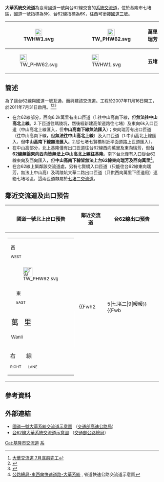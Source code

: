 {{Infobox Taiwan Highway IC
| name = 大華系統交流道
| name_en = Dahua System Interchange
| rd_type  = NH
| rd_type2 = EX
| rd_number  = 1
| rd_number2 = 62
| exit  = 5
| exit2 = 6
| exit_name = 大華系統
| image = DahuaJCT.svg
| imagename = 大華系統交流道圖
| location = [[臺灣|臺灣]][[基隆市|基隆市]][[七堵區|七堵區]]
| latd  = 25  | latm  = 05 | lats  = 53 | latNS  = N
| longd = 121 | longm = 41 | longs = 58 | longEW = E
| class = 半套Y型（[[File:TWHW1.svg|20px]]僅北出南入銜接[[File:TW_PHW62.svg|20px]]）<br>Y型（[[File:TW_PHW62.svg|20px]]銜接[[File:TWHW1.svg|20px]]）
| time = 2011年7月31日
}}
'''大華系統交流道'''為臺灣國道一號與台62線交會的[[系統交流道|系統交流道]]，位於基隆市七堵區，國道一號指標為5K、台62線指標為6K，往西可銜接[[福爾摩沙高速公路|國道三號]]。
{|class="wikitable" style="text-align:center"
! [[File:TWHW1.svg|23px]]
| {{Taiwan Highway IC|5|大華系統}}
| [[File:TW_PHW62.svg|23px]]
| '''萬里　瑞芳'''
|-
! [[File:TW_PHW62.svg|23px]]
| {{Taiwan Highway IC|6|大華系統}}
| [[File:TWHW1.svg|23px]]
| '''五堵''' 
|}

== 簡述 ==
為了讓台62線與國道一號互通，而興建該交流道。工程於2007年11月16日開工，於2011年7月31日啟用。<ref>[http://udn.com/NEWS/DOMESTIC/DOM7/6445541.shtml 大華交流道 7月底前完工]</ref><ref>{{cite news | title = 國道一號大華交流道 31日15時通車 | date = 2011-07-28 | url = http://udn.com/NEWS/BREAKINGNEWS/BREAKINGNEWS9/6491294.shtml | work = 經濟日報 | accessdate = 2011-07-28 | archive-date = 2012-07-16 | archive-url = https://archive.is/20120716145548/http://udn.com/NEWS/BREAKINGNEWS/BREAKINGNEWS9/6491294.shtml | dead-url = no }}</ref><ref> {{cite news | title = 國道一號大華交流道 31日15時通車 | date = 2011-07-28 | url = https://tw.news.yahoo.com/%E5%9C%8B%E9%81%931%E8%99%9F%E5%A4%A7%E8%8F%AF%E4%BA%A4%E6%B5%81%E9%81%93%E6%9C%AC%E9%80%B1%E6%97%A5%E5%AE%8C%E5%B7%A5%E9%80%9A%E8%BB%8A-071809648.html | work = 中廣新聞網 | accessdate = 2011-07-28}}</ref>

*在台62線部分，西向6.2k萬里有出口匝道（1.往中山高南下線，但'''無法往中山高北上線'''。2.下匝道往瑪陵坑，然後經新建高架道路往七堵）及東向6k入口匝道（中山高北上線匯入，但'''中山高南下線無法匯入'''）；東向瑞芳有出口匝道（往中山高南下線，但'''無法往中山高北上線'''）及入口匝道（1.中山高北上線匯入，但'''中山高南下線無法匯入'''。2.從七堵七賢橋附近平面道路上匝道匯入）。
*在中山高部分，北上基隆僅有出口匝道往台62線西向萬里及東向瑞芳，但'''台62線無論東向西向皆無法上中山高北上線往基隆'''。南下台北僅有入口從台62線東向及西向匯入，但'''中山高南下線皆無法上台62線東向瑞芳及西向萬里'''<ref>[https://www.thb.gov.tw/resource/upload/Expressway/2146ad60-cfae-4368-aeda-edfef17362c9.jpg 公路總局-東西向快速道路-大華系統] {{Wayback|url=https://www.thb.gov.tw/resource/upload/Expressway/2146ad60-cfae-4368-aeda-edfef17362c9.jpg |date=20171222050838 }}, 省道快速公路交流道示意圖</ref>。
*在台62線上緊鄰該交流道處，另有七賢橋入口匝道（只能往台62線東向瑞芳，無法上中山高）及瑪陵坑大華二路出口匝道（只供西向萬里下匝道用）連絡七堵地區，這兩匝道隸屬於[[七堵二交流道|七堵二交流道]]。

== 鄰近交流道及出口預告 ==
{|class="toccolours" border="1" cellpadding="4" style="margin:0 auto; border-collapse:collapse; text-align:center; white-space:nowrap"
! 國道一號北上出口預告 !! 鄰近交流道 !! 台62線出口預告
|-
| style="text-align:right; font-size:15px" | {{Taiwan Highway IC|5|大華系統}}
{|style="width:190px; background-color:#007F00; color:#FFF; text-align:center; font-weight:bold"
| colspan="2" | <div style="margin:3px; line-height:15px; font-size:15px"><div style="display:inline-block; vertical-align:middle; margin-top:3px; margin-right:18px">西<div style="font-size:12px">WEST</div></div>[[File:TW_PHW62.svg|30px]]<div style="display:inline-block; vertical-align:middle; margin-top:3px; margin-left:18px">東<div style="font-size:12px">EAST</div></div></div>
|-
| style="width:90px; border-right:2px solid #FFF; line-height:24px; font-size:24px; word-spacing:12px" | 萬 里<div style="font-size:15px">Wanli</div>
| style="width:90px; line-height:24px; font-size:24px; word-spacing:12px" | 瑞 芳<div style="font-size:15px">Ruifang</div>
|-
| colspan="2" style="line-height:18px; font-size:18px; word-spacing:30px" | 右 線<div style="font-size:12px; word-spacing:18px">RIGHT LANE</div></div>
|}
|
{{Start expwy box|[[中華民國國道|中華民國國道]]}}
{{S-expwy IC|[[八堵交流道|八堵交流道]]|往　[[基隆交流道|基隆交流道]]}}
{{S-line|{{Jct|country=TWN|NH|1}}|5.9k|#007A36}}
{{S-expwy IC|[[五堵交流道|五堵交流道]]|往　[[汐止交流道|汐止交流道]]}}
{{New system|[[台灣省道快速公路|台灣省道快速公路]]}}
{{S-expwy IC|[[七堵二交流道|七堵二交流道]]|往　[[七堵一交流道|七堵一交流道]]}}
{{S-line|{{Jct|country=TWN|PH|62}}|6.2k|#9B0D15}}
{{S-expwy IC|[[暖暖交流道|暖暖交流道]]|往　[[四腳亭交流道|四腳亭交流道]]}}
{{Illus}}
{{Fwh2||5|七堵二|9|暖暖}}
{{Fwb|[[安樂區|安樂]]|eh|hr|TW PHW62|Full|TW PHW62|Full|eh|[[瑞芳區|瑞芳]]}}
{{Fwh|ghst|5|大華系統|TWHW1|6|大華系統|TW PHW62}}
{{Fwb|||||hd|TWHW1|hl|rw|[[仁愛區|仁愛]]}}
{{Fwh2|st|||2|八堵}}
{{Fwm|TWHW1}}
{{Fwh2|st}}
{{Fwi|Full|6|五堵}}
{{Fwd|st|[[汐止區|汐止]]}}
{{Fwed}}
| style="text-align:right; font-size:15px" | {{Taiwan Highway IC|6|大華系統}}
{|style="width:130px; background-color:#007F00; color:#FFF; text-align:center; font-weight:bold"
| <div style="margin-top:6px; margin-bottom:3px; line-height:15px; font-size:15px">[[File:TWHW1.svg|30px]]<div style="display:inline-block; vertical-align:middle; margin-top:3px; margin-left:18px">南<div style="font-size:12px">SOUTH</div></div></div>
|-
| style="line-height:24px; font-size:24px; word-spacing:12px" | 五 堵<div style="font-size:15px">Wudu</div>
|-
| style="line-height:18px; font-size:18px; word-spacing:21px" | 右 線<div style="font-size:12px; word-spacing:9px">RIGHT LANE</div></div>
|}
|}

== 參考資料 ==
{{Reflist}}

== 外部連結 ==
* [https://www.freeway.gov.tw/UserFiles/File/Traffic/7-1-2/%E4%BA%A4%E6%B5%81%E9%81%93%E7%A4%BA%E6%84%8F%E5%9C%96_102.10/01-005%E5%A4%A7%E8%8F%AF%E7%B3%BB%E7%B5%B1.jpg 國道一號大華系統交流道示意圖] {{Wayback|url=https://www.freeway.gov.tw/UserFiles/File/Traffic/7-1-2/%E4%BA%A4%E6%B5%81%E9%81%93%E7%A4%BA%E6%84%8F%E5%9C%96_102.10/01-005%E5%A4%A7%E8%8F%AF%E7%B3%BB%E7%B5%B1.jpg |date=20160317063407 }}（[[交通部高速公路局|交通部高速公路局]]）
* [https://www.thb.gov.tw/resource/upload/Expressway/2146ad60-cfae-4368-aeda-edfef17362c9.jpg 台62線大華系統交流道示意圖] {{Wayback|url=https://www.thb.gov.tw/resource/upload/Expressway/2146ad60-cfae-4368-aeda-edfef17362c9.jpg |date=20171222050838 }}（[[交通部公路總局|交通部公路總局]]）

{{中華民國國道1號}}
{{台62線}}

[[Cat:基隆市交流道|Cat:基隆市交流道]]
[[Cat:七堵區|系]]